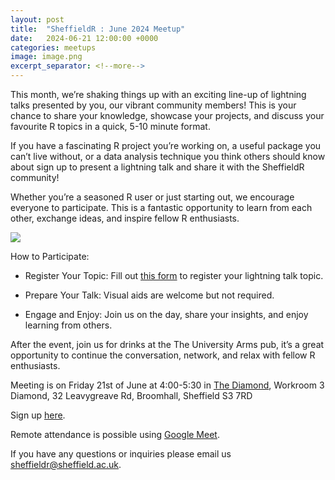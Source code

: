 ```yaml
---
layout: post
title:  "SheffieldR : June 2024 Meetup"
date:   2024-06-21 12:00:00 +0000
categories: meetups
image: image.png
excerpt_separator: <!--more-->
---
```


This month, we're shaking things up with an exciting line-up of lightning talks presented by you, our vibrant community members! This is your chance to share your knowledge, showcase your projects, and discuss your favourite R topics in a quick, 5-10 minute format.

If you have a fascinating R project you're working on, a useful package you can't live without, or a data analysis technique you think others should know about sign up to present a lightning talk and share it with the SheffieldR community!

Whether you're a seasoned R user or just starting out, we encourage everyone to participate. This is a fantastic opportunity to learn from each other, exchange ideas, and inspire fellow R enthusiasts.

![](image.png)

How to Participate:

-   Register Your Topic: Fill out [this form](https://forms.gle/YSWXarhwUpXZQp2J6) to register your lightning talk topic.

-   Prepare Your Talk: Visual aids are welcome but not required.

-   Engage and Enjoy: Join us on the day, share your insights, and enjoy learning from others.

After the event, join us for drinks at the The University Arms pub, it's a great opportunity to continue the conversation, network, and relax with fellow R enthusiasts.

Meeting is on Friday 21st of June at 4:00-5:30 in [The Diamond](https://www.openstreetmap.org/relation/16098200#map=19/53.38161/-1.48201), Workroom 3 Diamond, 32 Leavygreave Rd, Broomhall, Sheffield S3 7RD

Sign up [here](https://www.meetup.com/sheffieldr-sheffield-r-users-group/events/301279273/).

Remote attendance is possible using [Google Meet](http://meet.google.com/gwr-anoz-mas).

If you have any questions or inquiries please email us [sheffieldr\@sheffield.ac.uk](mailto:sheffieldr@sheffield.ac.uk).

<!--more-->



